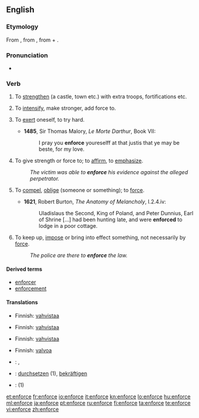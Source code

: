 ==English==
===Etymology===
From {{etyl|fro}} {{term|enforcier}}, from {{etyl|LL.}} {{term|infortiare|infortiāre}}, from {{term|in-}} + {{term|fortis||strong}}.

===Pronunciation===
*{{a|UK}} {{IPA|/ɪnˈfɔːs/}}
*: {{rhymes|enforce}}

===Verb===
{{en-verb|enforc|ing}}

# {{obsolete|transitive}} To [[strengthen]] (a castle, town etc.) with extra troops, fortifications etc. {{defdate|from 14th c.}}
# {{obsolete|transitive}} To [[intensify]], make stronger, add force to. {{defdate|from 14th c.}}
# {{obsolete|reflexive}} To [[exert]] oneself, to try hard. {{defdate|from 14th c.}}
#*'''1485''', Sir Thomas Malory, ''Le Morte Darthur'', Book VII:
#*:I pray you '''enforce''' youreselff  at that justis that ye may be beste, for my love. 
# To give strength or force to; to [[affirm]], to [[emphasize]]. {{defdate|from 15th c.}}
#: ''The victim was able to '''enforce''' his evidence against the alleged perpetrator.''
# {{archaic}} To [[compel]], [[oblige]] (someone or something); to [[force]]. {{defdate|from 16th c.}}
#*'''1621''', Robert Burton, ''The Anatomy of Melancholy'', I.2.4.iv:
#*:Uladislaus the Second, King of Poland, and Peter Dunnius, Earl of Shrine [...] had been hunting late, and were '''enforced''' to lodge in a poor cottage.
# To keep up, [[impose]] or bring into effect something, not necessarily by [[force]]. {{defdate|from 17th c.}}
#: ''The police are there to '''enforce''' the law.''

====Derived terms====
* [[enforcer]]
* [[enforcement]]

====Translations====
{{trans-top|to strenghten}}
* Finnish: [[vahvistaa]]
{{trans-mid}}
{{trans-bottom}}

{{trans-top|to intensify}}
* Finnish: [[vahvistaa]]
{{trans-mid}}
{{trans-bottom}}

{{trans-top|to exert}}
{{trans-mid}}
{{trans-bottom}}

{{trans-top|to affirm}}
* Finnish: [[vahvistaa]]
{{trans-mid}}
{{trans-bottom}}

{{trans-top|to compel}}
{{trans-mid}}
{{trans-bottom}}

{{trans-top|to keep up}}
* Finnish: [[valvoa]]
{{trans-mid}}
{{trans-bottom}}


{{checktrans-top}}
* {{ttbc|Czech}}: {{t-|cs|prosadit}}, {{t-|cs|vynutit}}
* {{ttbc|German}}: [[durchsetzen]] (1), [[bekräftigen]]
* {{ttbc|Spanish}}: {{t-|es|imponer}} (1)
{{trans-mid}}
{{trans-bottom}}

[[et:enforce]]
[[fr:enforce]]
[[io:enforce]]
[[it:enforce]]
[[kn:enforce]]
[[lo:enforce]]
[[hu:enforce]]
[[ml:enforce]]
[[ja:enforce]]
[[pt:enforce]]
[[ru:enforce]]
[[fi:enforce]]
[[ta:enforce]]
[[te:enforce]]
[[vi:enforce]]
[[zh:enforce]]